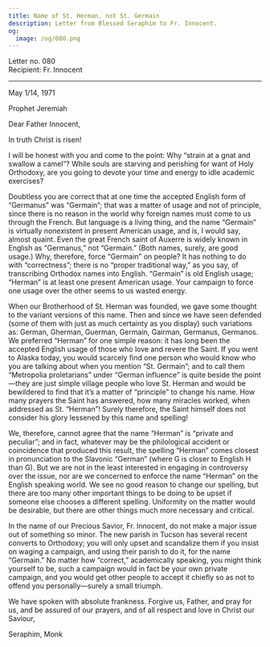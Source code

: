 ```yaml
---
title: Name of St. Herman, not St. Germain
description: Letter from Blessed Seraphim to Fr. Innocent.
og:
  image: /og/080.png
---
```


<div style={{textAlign:'right', fontFamily:'monospace'}}>Letter no. 080</div>
<div style={{textAlign:'left', fontFamily:'monospace'}}>Recipient: Fr. Innocent</div>

---

May 1/14, 1971

Prophet Jeremiah

Dear Father Innocent,

In truth Christ is risen!

I will be honest with you and come to the point: Why “strain at a gnat and swallow a camel”? While souls are starving and perishing for want of Holy Orthodoxy, are you going to devote your time and energy to idle academic exercises?

Doubtless you are correct that at one time the accepted English form of “Germanus” was “Germain”; that was a matter of usage and not of principle, since there is no reason in the world why foreign names must come to us through the French. But language is a living thing, and the name “Germain” is virtually nonexistent in present American usage, and is, I would say, almost quaint. Even the great French saint of Auxerre is widely known in English as “Germanus,” not “Germain.” (Both names, surely, are good usage.) Why, therefore, force “Germain” on people? It has nothing to do with “correctness”; there is no “proper traditional way,” as you say, of transcribing Orthodox names into English. “Germain” is old English usage; “Herman” is at least one present American usage. Your campaign to force one usage over the other seems to us wasted energy.

When our Brotherhood of St. Herman was founded, we gave some thought to the variant versions of this name. Then and since we have seen defended (some of them with just as much certainty as you display) such variations as: German, Gherman, Guerman, Germain, Gairman, Germanus, Germanos. We preferred “Herman” for one simple reason: it has long been the accepted English usage of those who love and revere the Saint. If you went to Alaska today, you would scarcely find one person who would know who you are talking about when you mention “St. Germain”; and to call them “Metropolia proletarians” under “German influence” is quite beside the point—they are just simple village people who love St. Herman and would be bewildered to find that it’s a matter of “principle” to change his name. How many prayers the Saint has answered, how many miracles worked, when addressed as St. “Herman”! Surely therefore, the Saint himself does not consider his glory lessened by this name and spelling!

We, therefore, cannot agree that the name “Herman” is “private and peculiar”; and in fact, whatever may be the philological accident or coincidence that produced this result, the spelling “Herman” comes closest in pronunciation to the Slavonic “German” (where G is closer to English H than G). But we are not in the least interested in engaging in controversy over the issue, nor are we concerned to enforce the name “Herman” on the English speaking world. We see no good reason to change our spelling, but there are too many other important things to be doing to be upset if someone else chooses a different spelling. Uniformity on the matter would be desirable, but there are other things much more necessary and critical.

In the name of our Precious Savior, Fr. Innocent, do not make a major issue out of something so minor. The new parish in Tucson has several recent converts to Orthodoxy; you will only upset and scandalize them if you insist on waging a campaign, and using their parish to do it, for the name “Germain.” No matter how “correct,” academically speaking, you might think yourself to be, such a campaign would in fact be your own private campaign, and you would get other people to accept it chiefly so as not to offend you personally—surely a small triumph.

We have spoken with absolute frankness. Forgive us, Father, and pray for us, and be assured of our prayers, and of all respect and love in Christ our Saviour,

Seraphim, Monk